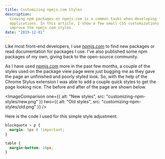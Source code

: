 ```yaml
---
title: Customizing npmjs.com Styles
description:
  Viewing npm packages on npmjs.com is a common tasks when developing front-end
  applications. In this article, I show a few small CSS customizations to
  improve the npmjs.com styles.
date: "2019-12-01"
---
```



Like most front-end developers, I use [npmjs.com](https://npmjs.com) to find new
packages or read documentation for packages I use. I've also published some npm
packages of my own, giving back to the open-source community.

As I have used [npmjs.com](https://npmjs.com) more in the past few months, a
couple of the styles used on the package view page were just bugging me as they
gave the page an unfinished and poorly styled look. So, with the help of the
Chrome Stylus extension I was able to add a couple quick styles to get the page
looking nice. The before and after of the page are shown below.

<ImageComparison
  one={{ alt: "New styles", src: "customizing-npm-styles/new.png" }}
  two={{ alt: "Old styles", src: "customizing-npm-styles/old.png" }}
/>

Here is the code I used for this simple style adjustment.

```css
blockquote > p {
  margin: 5px 0 !important;
}

table {
  margin-bottom: 16px;
}
```
